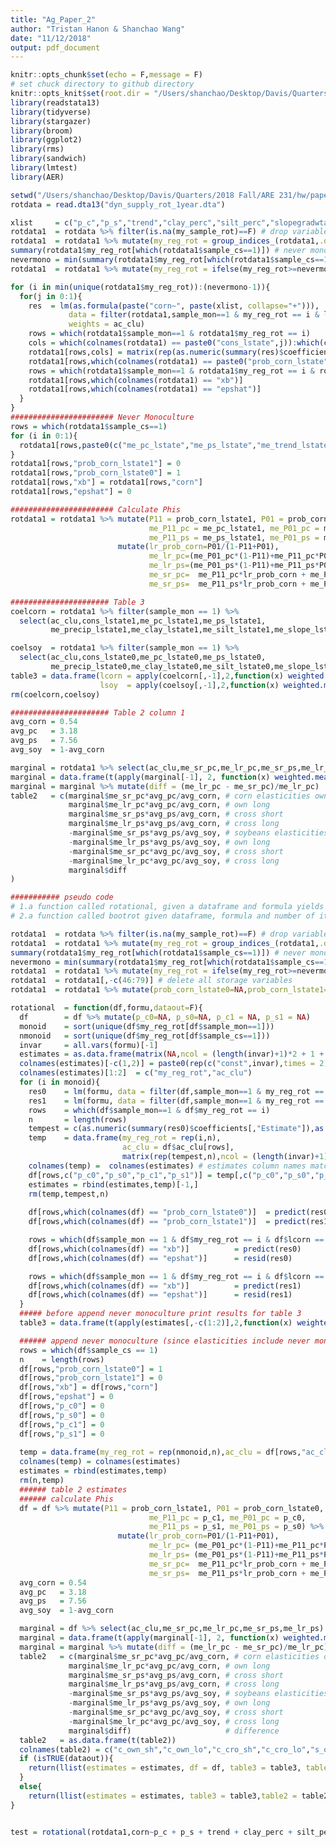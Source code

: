 ```yaml
---
title: "Ag_Paper_2"
author: "Tristan Hanon & Shanchao Wang"
date: "11/12/2018"
output: pdf_document
---
```


```r
knitr::opts_chunk$set(echo = F,message = F)
# set chuck directory to github directory 
knitr::opts_knit$set(root.dir = "/Users/shanchao/Desktop/Davis/Quarters/2018 Fall/ARE 231/hw/Ag_Paper_2")
library(readstata13)
library(tidyverse)
library(stargazer)
library(broom)
library(ggplot2)
library(rms)
library(sandwich)
library(lmtest)
library(AER)
```

```r
setwd("/Users/shanchao/Desktop/Davis/Quarters/2018 Fall/ARE 231/hw/paper2/aau024_Supplementary_Data/Crop Supply Dynamics/")
rotdata = read.dta13("dyn_supply_rot_1year.dta")
```

```r
xlist     = c("p_c","p_s","trend","clay_perc","silt_perc","slopegradwta","precip0405_binary","irr_share")
rotdata1  = rotdata %>% filter(is.na(my_sample_rot)==F) # drop variable with NA my_sample_rot
rotdata1  = rotdata1 %>% mutate(my_reg_rot = group_indices_(rotdata1,.dots = c("my_sample_rot","my_mlra"))) # create my_reg_rot
summary(rotdata1$my_reg_rot[which(rotdata1$sample_cs==1)]) # never monoculture sample indices from 25 to 48
nevermono = min(summary(rotdata1$my_reg_rot[which(rotdata1$sample_cs==1)])) 
rotdata1  = rotdata1 %>% mutate(my_reg_rot = ifelse(my_reg_rot>=nevermono,nevermono,my_reg_rot)) # change never monoculture to 25

for (i in min(unique(rotdata1$my_reg_rot)):(nevermono-1)){
  for(j in 0:1){
    res  = lm(as.formula(paste("corn~", paste(xlist, collapse="+"))),
             data = filter(rotdata1,sample_mon==1 & my_reg_rot == i & lcorn== j),
             weights = ac_clu)
    rows = which(rotdata1$sample_mon==1 & rotdata1$my_reg_rot == i)
    cols = which(colnames(rotdata1) == paste0("cons_lstate",j)):which(colnames(rotdata1) == paste0("me_irr_lstate",j))
    rotdata1[rows,cols] = matrix(rep(as.numeric(summary(res)$coefficients[,"Estimate"]),length(rows)),nrow = length(rows),byrow = T) # fill in estimates for equation (14) and (15)
    rotdata1[rows,which(colnames(rotdata1) == paste0("prob_corn_lstate",j))]  = predict(res,rotdata1[rows,])
    rows = which(rotdata1$sample_mon==1 & rotdata1$my_reg_rot == i & rotdata1$lcorn == j)
    rotdata1[rows,which(colnames(rotdata1) == "xb")]                          = predict(res)
    rotdata1[rows,which(colnames(rotdata1) == "epshat")]                      = resid(res)
  }
}
####################### Never Monoculture
rows = which(rotdata1$sample_cs==1)
for (i in 0:1){
  rotdata1[rows,paste0(c("me_pc_lstate","me_ps_lstate","me_trend_lstate"),i)] = 0
}
rotdata1[rows,"prob_corn_lstate1"] = 0
rotdata1[rows,"prob_corn_lstate0"] = 1
rotdata1[rows,"xb"] = rotdata1[rows,"corn"]
rotdata1[rows,"epshat"] = 0

####################### Calculate Phis
rotdata1 = rotdata1 %>% mutate(P11 = prob_corn_lstate1, P01 = prob_corn_lstate0,
                               me_P11_pc = me_pc_lstate1, me_P01_pc = me_pc_lstate0,
                               me_P11_ps = me_ps_lstate1, me_P01_ps = me_ps_lstate0) %>%
                        mutate(lr_prob_corn=P01/(1-P11+P01),
                               me_lr_pc=(me_P01_pc*(1-P11)+me_P11_pc*P01)/(1-P11+P01)^2,
                               me_lr_ps=(me_P01_ps*(1-P11)+me_P11_ps*P01)/(1-P11+P01)^2,
                               me_sr_pc=  me_P11_pc*lr_prob_corn + me_P01_pc*(1-lr_prob_corn),
                               me_sr_ps=  me_P11_ps*lr_prob_corn + me_P01_ps*(1-lr_prob_corn))

###################### Table 3
coelcorn = rotdata1 %>% filter(sample_mon == 1) %>%
  select(ac_clu,cons_lstate1,me_pc_lstate1,me_ps_lstate1,
         me_precip_lstate1,me_clay_lstate1,me_silt_lstate1,me_slope_lstate1,me_trend_lstate1,me_irr_lstate1)

coelsoy  = rotdata1 %>% filter(sample_mon == 1) %>%
  select(ac_clu,cons_lstate0,me_pc_lstate0,me_ps_lstate0,
         me_precip_lstate0,me_clay_lstate0,me_silt_lstate0,me_slope_lstate0,me_trend_lstate0,me_irr_lstate0)
table3 = data.frame(lcorn = apply(coelcorn[,-1],2,function(x) weighted.mean(x,w = coelcorn$ac_clu)),
                    lsoy  = apply(coelsoy[,-1],2,function(x) weighted.mean(x,w = coelsoy$ac_clu)))
rm(coelcorn,coelsoy)

###################### Table 2 column 1
avg_corn = 0.54
avg_pc   = 3.18
avg_ps   = 7.56
avg_soy  = 1-avg_corn

marginal = rotdata1 %>% select(ac_clu,me_sr_pc,me_lr_pc,me_sr_ps,me_lr_ps)
marginal = data.frame(t(apply(marginal[-1], 2, function(x) weighted.mean(x,w=marginal$ac_clu))))
marginal = marginal %>% mutate(diff = (me_lr_pc - me_sr_pc)/me_lr_pc)
table2   = c(marginal$me_sr_pc*avg_pc/avg_corn, # corn elasticities own short
             marginal$me_lr_pc*avg_pc/avg_corn, # own long
             marginal$me_sr_ps*avg_ps/avg_corn, # cross short
             marginal$me_lr_ps*avg_ps/avg_corn, # cross long
             -marginal$me_sr_ps*avg_ps/avg_soy, # soybeans elasticities own short
             -marginal$me_lr_ps*avg_ps/avg_soy, # own long
             -marginal$me_sr_pc*avg_pc/avg_soy, # cross short
             -marginal$me_lr_pc*avg_pc/avg_soy, # cross long
             marginal$diff
)
```

```r
########### pseudo code 
# 1.a function called rotational, given a dataframe and formula yields table3 and table 2 col1 results and choose to return data with xb and epshat.
# 2.a function called bootrot given dataframe, formula and number of iterations, first pass dataframe and formula to rotational (dataout = T) once. Then using returned dataframe from step 1, get a new dataframe with dependent variable wildy. save the first results as well as the results from iteration.

rotdata1  = rotdata %>% filter(is.na(my_sample_rot)==F) # drop variable with NA my_sample_rot
rotdata1  = rotdata1 %>% mutate(my_reg_rot = group_indices_(rotdata1,.dots = c("my_sample_rot","my_mlra"))) # create my_reg_rot
summary(rotdata1$my_reg_rot[which(rotdata1$sample_cs==1)]) # never monoculture sample indices from 25 to 48
nevermono = min(summary(rotdata1$my_reg_rot[which(rotdata1$sample_cs==1)])) 
rotdata1  = rotdata1 %>% mutate(my_reg_rot = ifelse(my_reg_rot>=nevermono,nevermono,my_reg_rot)) # change never monoculture to 25
rotdata1  = rotdata1[,-c(46:79)] # delete all storage variables
rotdata1  = rotdata1 %>% mutate(prob_corn_lstate0=NA,prob_corn_lstate1=NA)

rotational  = function(df,formu,dataout=F){
  df        = df %>% mutate(p_c0=NA, p_s0=NA, p_c1 = NA, p_s1 = NA)
  monoid    = sort(unique(df$my_reg_rot[df$sample_mon==1]))
  nmonoid   = sort(unique(df$my_reg_rot[df$sample_cs==1]))
  invar     = all.vars(formu)[-1]
  estimates = as.data.frame(matrix(NA,ncol = (length(invar)+1)*2 + 1 + 1)) # estimates + weights + my_reg_rot
  colnames(estimates)[-c(1,2)] = paste0(rep(c("const",invar),times = 2),rep(c(0,1),each = length(invar)+1))
  colnames(estimates)[1:2]  = c("my_reg_rot","ac_clu")
  for (i in monoid){
    res0    = lm(formu, data = filter(df,sample_mon==1 & my_reg_rot == i & lcorn== 0), weights = ac_clu)
    res1    = lm(formu, data = filter(df,sample_mon==1 & my_reg_rot == i & lcorn== 1), weights = ac_clu)
    rows    = which(df$sample_mon==1 & df$my_reg_rot == i)
    n       = length(rows)
    tempest = c(as.numeric(summary(res0)$coefficients[,"Estimate"]),as.numeric(summary(res1)$coefficients[,"Estimate"]))
    temp    = data.frame(my_reg_rot = rep(i,n),
                         ac_clu = df$ac_clu[rows],
                         matrix(rep(tempest,n),ncol = (length(invar)+1)*2,nrow = n ,byrow = T))
    colnames(temp) =  colnames(estimates) # estimates column names match in order to append
    df[rows,c("p_c0","p_s0","p_c1","p_s1")] = temp[,c("p_c0","p_s0","p_c1","p_s1")] # store to use in table 2
    estimates = rbind(estimates,temp)[-1,]
    rm(temp,tempest,n)
    
    df[rows,which(colnames(df) == "prob_corn_lstate0")]  = predict(res0,df[rows,])
    df[rows,which(colnames(df) == "prob_corn_lstate1")]  = predict(res1,df[rows,])

    rows = which(df$sample_mon == 1 & df$my_reg_rot == i & df$lcorn == 0)
    df[rows,which(colnames(df) == "xb")]          = predict(res0)
    df[rows,which(colnames(df) == "epshat")]      = resid(res0)

    rows = which(df$sample_mon == 1 & df$my_reg_rot == i & df$lcorn == 1)
    df[rows,which(colnames(df) == "xb")]          = predict(res1)
    df[rows,which(colnames(df) == "epshat")]      = resid(res1)
  }
  ##### before append never monoculture print results for table 3
  table3 = data.frame(t(apply(estimates[,-c(1:2)],2,function(x) weighted.mean(x,w = estimates$ac_clu))))

  ###### append never monoculture (since elasticities include never monomculture)
  rows = which(df$sample_cs == 1)
  n    = length(rows)
  df[rows,"prob_corn_lstate0"] = 1
  df[rows,"prob_corn_lstate1"] = 0
  df[rows,"xb"] = df[rows,"corn"]
  df[rows,"epshat"] = 0
  df[rows,"p_c0"] = 0
  df[rows,"p_s0"] = 0
  df[rows,"p_c1"] = 0
  df[rows,"p_s1"] = 0
  
  temp = data.frame(my_reg_rot = rep(nmonoid,n),ac_clu = df[rows,"ac_clu"],matrix(0,nrow = n,ncol = (length(invar)+1)*2))
  colnames(temp) = colnames(estimates)
  estimates = rbind(estimates,temp)
  rm(n,temp)
  ###### table 2 estimates
  ###### calculate Phis
  df = df %>% mutate(P11 = prob_corn_lstate1, P01 = prob_corn_lstate0,
                               me_P11_pc = p_c1, me_P01_pc = p_c0,
                               me_P11_ps = p_s1, me_P01_ps = p_s0) %>%
                        mutate(lr_prob_corn=P01/(1-P11+P01),
                               me_lr_pc= (me_P01_pc*(1-P11)+me_P11_pc*P01)/(1-P11+P01)^2,
                               me_lr_ps= (me_P01_ps*(1-P11)+me_P11_ps*P01)/(1-P11+P01)^2,
                               me_sr_pc=  me_P11_pc*lr_prob_corn + me_P01_pc*(1-lr_prob_corn),
                               me_sr_ps=  me_P11_ps*lr_prob_corn + me_P01_ps*(1-lr_prob_corn))
  avg_corn = 0.54
  avg_pc   = 3.18
  avg_ps   = 7.56
  avg_soy  = 1-avg_corn

  marginal = df %>% select(ac_clu,me_sr_pc,me_lr_pc,me_sr_ps,me_lr_ps)
  marginal = data.frame(t(apply(marginal[-1], 2, function(x) weighted.mean(x,w=marginal$ac_clu))))
  marginal = marginal %>% mutate(diff = (me_lr_pc - me_sr_pc)/me_lr_pc)
  table2   = c(marginal$me_sr_pc*avg_pc/avg_corn, # corn elasticities own short
             marginal$me_lr_pc*avg_pc/avg_corn, # own long
             marginal$me_sr_ps*avg_ps/avg_corn, # cross short
             marginal$me_lr_ps*avg_ps/avg_corn, # cross long
             -marginal$me_sr_ps*avg_ps/avg_soy, # soybeans elasticities own short
             -marginal$me_lr_ps*avg_ps/avg_soy, # own long
             -marginal$me_sr_pc*avg_pc/avg_soy, # cross short
             -marginal$me_lr_pc*avg_pc/avg_soy, # cross long
             marginal$diff)                     # difference
  table2   = as.data.frame(t(table2))
  colnames(table2) = c("c_own_sh","c_own_lo","c_cro_sh","c_cro_lo","s_own_sh","s_own_lo","s_cro_sh","s_cro_lo","diff")
  if (isTRUE(dataout)){
    return(llist(estimates = estimates, df = df, table3 = table3, table2 = table2))
  }
  else{
    return(llist(estimates = estimates, table3 = table3,table2 = table2))}
}


test = rotational(rotdata1,corn~p_c + p_s + trend + clay_perc + silt_perc + slopegradwta + precip0405_binary + irr_share,dataout = T)




```
























